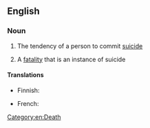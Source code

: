 ==English==

===Noun===
{{en-noun|~|suicidalities}}

# {{context|uncountable|lang=en}} The tendency of a person to commit [[suicide]]
# {{context|countable|lang=en}} A [[fatality]] that is an instance of suicide

====Translations====
{{trans-top|tendency to commit suicide}}
* Finnish: {{t-|fi|itsetuhoisuus}}
{{trans-mid}}
* French: {{t-|fr|suicidalité|f}}
{{trans-bottom}}
[[Category:en:Death]]